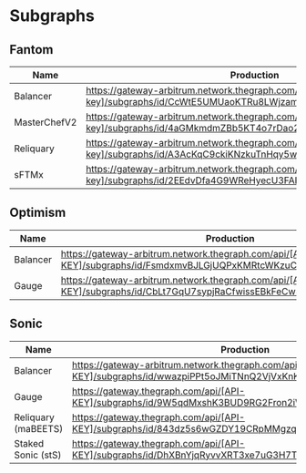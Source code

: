 # Subgraphs
## Fantom

| Name | Production | Development |
| ---  | --- | ---------- |
| Balancer | https://gateway-arbitrum.network.thegraph.com/api/[api-key]/subgraphs/id/CcWtE5UMUaoKTRu8LWjzambKJtgUVjcN31pD5BdffVzK | https://api.studio.thegraph.com/query/73674/beethovenx-v2-fantom/version/latest
| MasterChefV2 | https://gateway-arbitrum.network.thegraph.com/api/[api-key]/subgraphs/id/4aGMkmdmZBb5KT4o7rDao2N6q5Giqy3uiZ627EvoGHQb | https://api.studio.thegraph.com/query/73674/masterchefv2/version/latest
| Reliquary | https://gateway-arbitrum.network.thegraph.com/api/[api-key]/subgraphs/id/A3AcKqC9ckiKNzkuTnHqy5w5z1PmKXPJnDGaSDkDGHFD | https://api.studio.thegraph.com/query/73674/reliquary/version/latest
| sFTMx | https://gateway-arbitrum.network.thegraph.com/api/[api-key]/subgraphs/id/2EEdvDfa4G9WReHyecU3FAPRvGPG7R1iWUrSjMPw7ped | https://api.studio.thegraph.com/query/73674/sftmx/version/latest

## Optimism

| Name | Production | Development |
| ---  | --- | ---------- |
| Balancer | https://gateway-arbitrum.network.thegraph.com/api/[API-KEY]/subgraphs/id/FsmdxmvBJLGjUQPxKMRtcWKzuCNpomKuMTbSbtRtggZ7 | https://api.studio.thegraph.com/query/75376/balancer-optimism-v2/version/latest
| Gauge | https://gateway-arbitrum.network.thegraph.com/api/[API-KEY]/subgraphs/id/CbLt7GqU7sypjRaCfwissEBkFeCw3dUz2emrvBNJ7dZu | https://api.studio.thegraph.com/query/75376/balancer-gauges-optimism/version/latest


## Sonic
| Name | Production | Development |
| ---  | --- | ---------- |
| Balancer | https://gateway-arbitrum.network.thegraph.com/api/[API-KEY]/subgraphs/id/wwazpiPPt5oJMiTNnQ2VjVxKnKakGDuE2FfEZPD4TKj | https://api.studio.thegraph.com/query/73674/balancer-v2-sonic/version/latest
| Gauge | https://gateway.thegraph.com/api/[API-KEY]/subgraphs/id/9W5qdMxshK3BUD9RG2Fron2iWhDYM1svToVYnW88dHAB | https://api.studio.thegraph.com/query/73674/gauges-sonic/version/latest
| Reliquary (maBEETS) | https://gateway.thegraph.com/api/[API-KEY]/subgraphs/id/843dz5s6wGZDY19CRpMMgzqtHiQZdwzZcCN7bkCHwpLn | https://api.studio.thegraph.com/query/73674/mabeets-sonic/version/latest
| Staked Sonic (stS) | https://gateway.thegraph.com/api/[API-KEY]/subgraphs/id/DhXBnYjqRyvvXRT3xe7uG3H7TsiKdvEiMoRrDkYneFAj | https://api.studio.thegraph.com/query/73674/staked-sonic/version/latest